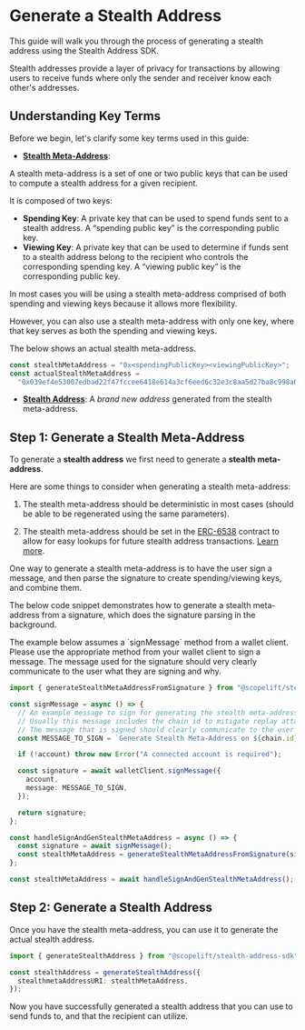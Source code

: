 
# Generate a Stealth Address

This guide will walk you through the process of generating a stealth address using the Stealth Address SDK.

Stealth addresses provide a layer of privacy for transactions by allowing users to receive funds where only the sender and receiver know each other's addresses.

## Understanding Key Terms

Before we begin, let's clarify some key terms used in this guide:

- [**Stealth Meta-Address**](../glossary/terms#stealth-meta-address):

A stealth meta-address is a set of one or two public keys that can be used to compute a stealth address for a given recipient.

It is composed of two keys:

- **Spending Key**: A private key that can be used to spend funds sent to a stealth address. A “spending public key” is the corresponding public key.
- **Viewing Key**: A private key that can be used to determine if funds sent to a stealth address belong to the recipient who controls the corresponding spending key. A “viewing public key” is the corresponding public key.

<Callout>
In most cases you will be using a stealth meta-address comprised of both spending and viewing keys because it allows more flexibility.

However, you can also use a stealth meta-address with only one key, where that key serves as both the spending and viewing keys.

</Callout>

The below shows an actual stealth meta-address.

```ts
const stealthMetaAddress = "0x<spendingPublicKey><viewingPublicKey>";
const actualStealthMetaAddress =
  "0x039ef4e53007edbad22f47fccee6418e614a3cf6eed6c32e3c8aa5d27ba8c998a603ce919c78ba18683f979a3ec179d15cf742470735b935863da2b73d162d087398";
```

- [**Stealth Address**](../glossary/terms#stealth-address): A <i>brand new address</i> generated from the stealth meta-address.

## Step 1: Generate a Stealth Meta-Address

To generate a **stealth address** we first need to generate a **stealth meta-address**.

Here are some things to consider when generating a stealth meta-address:

1. The stealth meta-address should be deterministic in most cases (should be able to be regenerated using the same parameters).

2. The stealth meta-address should be set in the [ERC-6538](https://eips.ethereum.org/EIPS/eip-6538) contract to allow for easy lookups for future stealth address transactions. [Learn more]().

One way to generate a stealth meta-address is to have the user sign a message, and then parse the signature to create spending/viewing keys, and combine them.

The below code snippet demonstrates how to generate a stealth meta-address from a signature, which does the signature parsing in the background.

<Callout type="info">
  The example below assumes a `signMessage` method from a wallet client. Please
  use the appropriate method from your wallet client to sign a message.
</Callout>

<Callout type="warning">
  The message used for the signature should very clearly communicate to the user
  what they are signing and why.
</Callout>

```ts copy
import { generateStealthMetaAddressFromSignature } from "@scopelift/stealth-address-sdk";

const signMessage = async () => {
  // An example message to sign for generating the stealth meta-address
  // Usually this message includes the chain id to mitigate replay attacks across different chains
  // The message that is signed should clearly communicate to the user what they are signing and why
  const MESSAGE_TO_SIGN = `Generate Stealth Meta-Address on ${chain.id} chain`;

  if (!account) throw new Error("A connected account is required");

  const signature = await walletClient.signMessage({
    account,
    message: MESSAGE_TO_SIGN,
  });

  return signature;
};

const handleSignAndGenStealthMetaAddress = async () => {
  const signature = await signMessage();
  const stealthMetaAddress = generateStealthMetaAddressFromSignature(signature);
};

const stealthMetaAddress = await handleSignAndGenStealthMetaAddress();
```

## Step 2: Generate a Stealth Address

Once you have the stealth meta-address, you can use it to generate the actual stealth address.

```ts copy
import { generateStealthAddress } from "@scopelift/stealth-address-sdk";

const stealthAddress = generateStealthAddress({
  stealthmetaAddressURI: stealthMetaAddress,
});
```

Now you have successfully generated a stealth address that you can use to send funds to, and that the recipient can utilize.
